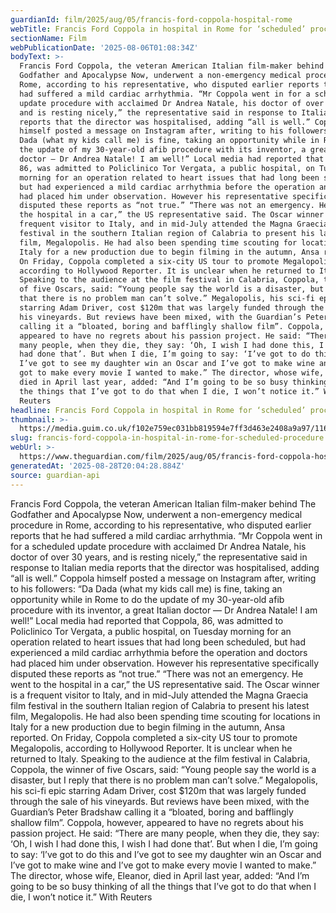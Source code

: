 ```yaml
---
guardianId: film/2025/aug/05/francis-ford-coppola-hospital-rome
webTitle: Francis Ford Coppola in hospital in Rome for ‘scheduled’ procedure
sectionName: Film
webPublicationDate: '2025-08-06T01:08:34Z'
bodyText: >-
  Francis Ford Coppola, the veteran American Italian film-maker behind The
  Godfather and Apocalypse Now, underwent a non-emergency medical procedure in
  Rome, according to his representative, who disputed earlier reports that he
  had suffered a mild cardiac arrhythmia. “Mr Coppola went in for a scheduled
  update procedure with acclaimed Dr Andrea Natale, his doctor of over 30 years,
  and is resting nicely,” the representative said in response to Italian media
  reports that the director was hospitalised, adding “all is well.” Coppola
  himself posted a message on Instagram after, writing to his followers: “Da
  Dada (what my kids call me) is fine, taking an opportunity while in Rome to do
  the update of my 30-year-old afib procedure with its inventor, a great Italian
  doctor — Dr Andrea Natale! I am well!” Local media had reported that Coppola,
  86, was admitted to Policlinico Tor Vergata, a public hospital, on Tuesday
  morning for an operation related to heart issues that had long been scheduled,
  but had experienced a mild cardiac arrhythmia before the operation and doctors
  had placed him under observation. However his representative specifically
  disputed these reports as “not true.” “There was not an emergency. He went to
  the hospital in a car,” the US representative said. The Oscar winner is a
  frequent visitor to Italy, and in mid-July attended the Magna Graecia film
  festival in the southern Italian region of Calabria to present his latest
  film, Megalopolis. He had also been spending time scouting for locations in
  Italy for a new production due to begin filming in the autumn, Ansa reported.
  On Friday, Coppola completed a six-city US tour to promote Megalopolis,
  according to Hollywood Reporter. It is unclear when he returned to Italy.
  Speaking to the audience at the film festival in Calabria, Coppola, the winner
  of five Oscars, said: “Young people say the world is a disaster, but I reply
  that there is no problem man can’t solve.” Megalopolis, his sci-fi epic
  starring Adam Driver, cost $120m that was largely funded through the sale of
  his vineyards. But reviews have been mixed, with the Guardian’s Peter Bradshaw
  calling it a “bloated, boring and bafflingly shallow film”. Coppola, however,
  appeared to have no regrets about his passion project. He said: “There are
  many people, when they die, they say: ‘Oh, I wish I had done this, I wish I
  had done that’. But when I die, I’m going to say: ‘I’ve got to do this and
  I’ve got to see my daughter win an Oscar and I’ve got to make wine and I’ve
  got to make every movie I wanted to make.” The director, whose wife, Eleanor,
  died in April last year, added: “And I’m going to be so busy thinking of all
  the things that I’ve got to do that when I die, I won’t notice it.” With
  Reuters
headline: Francis Ford Coppola in hospital in Rome for ‘scheduled’ procedure
thumbnail: >-
  https://media.guim.co.uk/f102e759ec031bb819594e7ff3d463e2408a9a97/116_0_2304_1842/500.jpg
slug: francis-ford-coppola-in-hospital-in-rome-for-scheduled-procedure
webUrl: >-
  https://www.theguardian.com/film/2025/aug/05/francis-ford-coppola-hospital-rome
generatedAt: '2025-08-28T20:04:28.884Z'
source: guardian-api
---
```

Francis Ford Coppola, the veteran American Italian film-maker behind The Godfather and Apocalypse Now, underwent a non-emergency medical procedure in Rome, according to his representative, who disputed earlier reports that he had suffered a mild cardiac arrhythmia. “Mr Coppola went in for a scheduled update procedure with acclaimed Dr Andrea Natale, his doctor of over 30 years, and is resting nicely,” the representative said in response to Italian media reports that the director was hospitalised, adding “all is well.” Coppola himself posted a message on Instagram after, writing to his followers: “Da Dada (what my kids call me) is fine, taking an opportunity while in Rome to do the update of my 30-year-old afib procedure with its inventor, a great Italian doctor — Dr Andrea Natale! I am well!” Local media had reported that Coppola, 86, was admitted to Policlinico Tor Vergata, a public hospital, on Tuesday morning for an operation related to heart issues that had long been scheduled, but had experienced a mild cardiac arrhythmia before the operation and doctors had placed him under observation. However his representative specifically disputed these reports as “not true.” “There was not an emergency. He went to the hospital in a car,” the US representative said. The Oscar winner is a frequent visitor to Italy, and in mid-July attended the Magna Graecia film festival in the southern Italian region of Calabria to present his latest film, Megalopolis. He had also been spending time scouting for locations in Italy for a new production due to begin filming in the autumn, Ansa reported. On Friday, Coppola completed a six-city US tour to promote Megalopolis, according to Hollywood Reporter. It is unclear when he returned to Italy. Speaking to the audience at the film festival in Calabria, Coppola, the winner of five Oscars, said: “Young people say the world is a disaster, but I reply that there is no problem man can’t solve.” Megalopolis, his sci-fi epic starring Adam Driver, cost $120m that was largely funded through the sale of his vineyards. But reviews have been mixed, with the Guardian’s Peter Bradshaw calling it a “bloated, boring and bafflingly shallow film”. Coppola, however, appeared to have no regrets about his passion project. He said: “There are many people, when they die, they say: ‘Oh, I wish I had done this, I wish I had done that’. But when I die, I’m going to say: ‘I’ve got to do this and I’ve got to see my daughter win an Oscar and I’ve got to make wine and I’ve got to make every movie I wanted to make.” The director, whose wife, Eleanor, died in April last year, added: “And I’m going to be so busy thinking of all the things that I’ve got to do that when I die, I won’t notice it.” With Reuters
